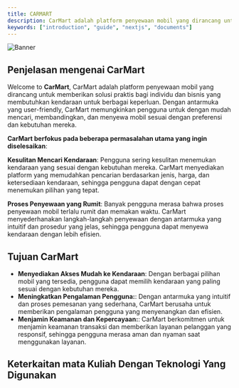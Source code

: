 ```yaml
---
title: CARMART
description: CarMart adalah platform penyewaan mobil yang dirancang untuk memberikan solusi praktis bagi individu dan bisnis yang membutuhkan kendaraan untuk berbagai keperluan.
keywords: ["introduction", "guide", "nextjs", "documents"]
---
```


![Banner](/images/slide1.jpg)

## Penjelasan mengenai CarMart

Welcome to **CarMart**, CarMart adalah platform penyewaan mobil yang dirancang untuk memberikan solusi praktis bagi individu dan bisnis yang
 membutuhkan kendaraan untuk berbagai keperluan. Dengan antarmuka yang user-friendly, CarMart memungkinkan pengguna
 untuk dengan mudah mencari, membandingkan, dan menyewa mobil sesuai dengan preferensi dan kebutuhan mereka.

**CarMart berfokus pada beberapa permasalahan utama yang ingin diselesaikan**:

**Kesulitan Mencari Kendaraan**: Pengguna sering kesulitan menemukan kendaraan yang sesuai dengan kebutuhan mereka. CarMart menyediakan platform yang memudahkan pencarian berdasarkan jenis, harga, dan ketersediaan kendaraan, sehingga pengguna dapat dengan cepat menemukan pilihan yang tepat.

**Proses Penyewaan yang Rumit**: Banyak pengguna merasa bahwa proses penyewaan mobil terlalu rumit dan memakan waktu. 
CarMart menyederhanakan langkah-langkah penyewaan dengan antarmuka yang intuitif dan prosedur yang jelas, sehingga pengguna dapat menyewa kendaraan dengan lebih efisien.

## Tujuan CarMart

  - **Menyediakan Akses Mudah ke Kendaraan**:  Dengan berbagai pilihan mobil yang tersedia, pengguna dapat memilih kendaraan yang paling sesuai dengan kebutuhan mereka.
  - **Meningkatkan Pengalaman Pengguna:**:  Dengan antarmuka yang intuitif dan proses pemesanan yang sederhana, CarMart berusaha untuk memberikan pengalaman pengguna yang menyenangkan dan efisien.
  - **Menjamin Keamanan dan Kepercayaan:**: CarMart berkomitmen untuk menjamin keamanan transaksi dan memberikan layanan pelanggan yang responsif, sehingga pengguna merasa aman dan nyaman saat menggunakan layanan.

## Keterkaitan mata Kuliah Dengan Teknologi Yang Digunakan
<CardGrid>
  <Card
    subtitle="Keterkaitan Mata Kuliah"
    title="Perancangan Antarmuka Pengguna"
    description=""
    href="/docs/introduction/installation"
    external={true}
  />
  <Card
    subtitle="Keterkaitan Mata Kuliah"
    title="Basis Data"
    description="PhpMyAdmin - MYSQL"
    href="/docs/introduction/setup"
    external={true}
  />
  <Card
    subtitle="Keterkaitan Mata Kuliah"
    title="Praktik Analisi & Desain Perangkat Lunak"
    description=""
    href="https://www.rubixstudios.com.au/"
    external={true}
  />
    <Card
    subtitle="Keterkaitan Mata Kuliah"
    title="Pemrograman Web Lanjut"
    description="Menggunakan HTML , CSS , & JavaScript"
    href="https://www.rubixstudios.com.au/"
    external={true}
  />
</CardGrid>
